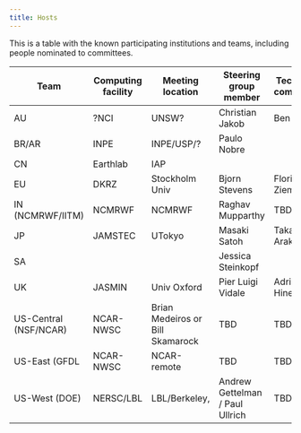 ```yaml
---
title: Hosts
---
```

This is a table with the known participating institutions and teams, including people nominated to committees.

| Team | Computing facility | Meeting location | Steering group member | Technical committee | Logistics committee | *Associated Project(s)* |
| -------- | -------- | -------- | -------- | -------- | -------- | -------- |
| AU | ?NCI | UNSW? | Christian Jakob | Ben Evans | Melissa Hart  |  |
| BR/AR | INPE | INPE/USP/? | Paulo Nobre |  |  |  |
| CN | Earthlab | IAP |  |  |  |  |
| EU | DKRZ | Stockholm Univ | Bjorn Stevens | Florian Ziemen | Heike Konow | nextGEMS |
| IN (NCMRWF/IITM) | NCMRWF | NCMRWF | Raghav  Mupparthy | TBD | TBD | TBD | MoES / MO Partnership|
| JP | JAMSTEC | UTokyo | Masaki Satoh | Takashi Arakawa |  |  |
| SA |  |  | Jessica Steinkopf |  |  |  |
| UK     | JASMIN     | Univ Oxford | Pier Luigi Vidale  | Adrian Hines| Philip Stier| |
| US-Central (NSF/NCAR)    | NCAR-NWSC | Brian Medeiros or Bill Skamarock | TBD | TBD |  |
| US-East (GFDL | NCAR-NWSC | NCAR-remote | TBD | TBD | TBD |  |
| US-West (DOE) | NERSC/LBL | LBL/Berkeley, | Andrew Gettelman / Paul Ullrich | TBD | TBD |  |

